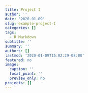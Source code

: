 ```yaml
---
title: Project I
author: ''
date: '2020-01-09'
slug: example-project-I
categories: []
tags:
  - R Markdown
subtitle: ''
summary: ''
authors: []
lastmod: '2020-01-09T15:02:29-08:00'
featured: no
image:
  caption: ''
  focal_point: ''
  preview_only: no
projects: []
---
```

